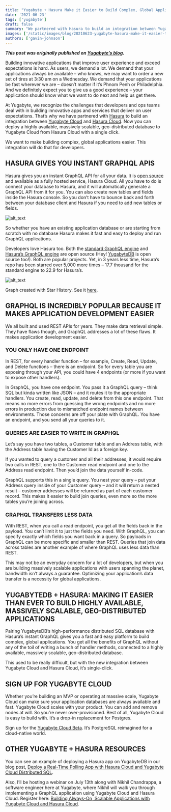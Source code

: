 ```yaml
---
title: "Yugabyte + Hasura Make it Easier to Build Complex, Global Applications"
date: '2021-06-23'
tags: ['yugabyte']
draft: false
summary: "We partnered with Hasura to build an integration between Yugabyte Cloud and Hasura Cloud and to make building complex, global applications easier."
images: ['/static/images/blog/20210623-yugabyte-hasura-make-it-easier-to-build-complex-global-applications/hero.jpg']
authors: ['gavin-johnson']
---
```


**_This post was originally published on [Yugabyte’s blog](https://blog.yugabyte.com/yugabyte-and-hasura-make-it-easier-to-build-complex-global-applications/)._**
<br />

Building innovative applications that improve user experience and exceed expectations is hard. As users, we demand a lot. We demand that your applications always be available – who knows, we may want to order a new set of tires at 3:30 am on a Wednesday. We demand that your applications be fast wherever we are – doesn’t matter if it’s Phnom Penh or Philadelphia. And we definitely expect you to give us a good experience – your application should know what we want to do next and help us get there.

At Yugabyte, we recognize the challenges that developers and ops teams deal with in building innovative apps and services that deliver on user expectations. That’s why we have partnered with [Hasura](https://hasura.io/) to build an integration between [Yugabyte Cloud](https://cloud.yugabyte.com/) and [Hasura Cloud](https://cloud.hasura.io/). Now you can deploy a highly available, massively scalable, geo-distributed database to Yugabyte Cloud from Hasura Cloud with a single click.

We want to make building complex, global applications easier. This integration will do that for developers.


## HASURA GIVES YOU INSTANT GRAPHQL APIS

Hasura gives you an instant GraphQL API for all your data. It is [open source](https://github.com/hasura) and available as a fully hosted service, Hasura Cloud. All you have to do is connect your database to Hasura, and it will automatically generate a GraphQL API from it for you. You can also create new tables and fields inside the Hasura console. So you don’t have to bounce back and forth between your database client and Hasura if you need to add new tables or fields.

![alt_text](/static/images/blog/20210623-yugabyte-hasura-make-it-easier-to-build-complex-global-applications/hasura-screenshot.png)

So whether you have an existing application database or are starting from scratch with no database Hasura makes it fast and easy to deploy and run GraphQL applications.

Developers love Hasura too. Both the [standard GraphQL engine](https://github.com/graphql/graphql-js) and [Hasura’s GraphQL engine](https://github.com/hasura/graphql-engine) are open source (Hey! [YugabyteDB](https://github.com/yugabyte/yugabyte-db) is open source too!). Both are popular projects. Yet, in 3 years less time, Hasura’s repo has been starred over 5,000 more times – 17.7 thousand for the standard engine to 22.9 for Hasura’s.

![alt_text](/static/images/blog/20210623-yugabyte-hasura-make-it-easier-to-build-complex-global-applications/graphql-hasura-star-history.png)

Graph created with Star History. See it [here](https://star-history.t9t.io/#graphql/graphql-js&hasura/graphql-engine).


## GRAPHQL IS INCREDIBLY POPULAR BECAUSE IT MAKES APPLICATION DEVELOPMENT EASIER

We all built and used REST APIs for years. They make data retrieval simple. They have flaws though, and GraphQL addresses a lot of these flaws. It makes application development easier.


### YOU ONLY HAVE ONE ENDPOINT

In REST, for every handler function – for example, Create, Read, Update, and Delete functions – there is an endpoint. So for every table you are exposing through your API, you could have 4 endpoints (or more if you want to expose other handlers).

In GraphQL, you have one endpoint. You pass it a GraphQL query – think SQL but kinda written like JSON – and it routes it to the appropriate handlers. You create, read, update, and delete from this one endpoint. That means no more errors from guessing the wrong endpoints and no more errors in production due to mismatched endpoint names between environments. Those concerns are off your plate with GraphQL. You have an endpoint, and you send all your queries to it.


### QUERIES ARE EASIER TO WRITE IN GRAPHQL

Let’s say you have two tables, a Customer table and an Address table, with the Address table having the Customer Id as a foreign key.

If you wanted to query a customer and all their addresses, it would require two calls in REST, one to the Customer read endpoint and one to the Address read endpoint. Then you’d join the data yourself in-code.

GraphQL supports this in a single query. You nest your query – put your Address query inside of your Customer query – and it will return a nested result – customer addresses will be returned as part of each customer record. This makes it easier to build join queries, even more so the more tables you’re joining across.


### GRAPHQL TRANSFERS LESS DATA

With REST, when you call a read endpoint, you get all the fields back in the payload. You can’t limit it to just the fields you need. With GraphQL, you can specify exactly which fields you want back in a query. So payloads in GraphQL can be more specific and smaller than REST. Queries that join data across tables are another example of where GraphQL uses less data than REST.

This may not be an everyday concern for a lot of developers, but when you are building massively scalable applications with users spanning the planet, bandwidth isn’t always a guarantee. Optimizing your application’s data transfer is a necessity for global applications.


## YUGABYTEDB + HASURA: MAKING IT EASIER THAN EVER TO BUILD HIGHLY AVAILABLE, MASSIVELY SCALABLE, GEO-DISTRIBUTED APPLICATIONS

Pairing YugabyteDB’s high-performance distributed SQL database with Hasura’s instant GraphQL gives you a fast and easy platform to build complex, global applications. You get all the benefits of GraphQL without any of the toil of writing a bunch of handler methods, connected to a highly available, massively scalable, geo-distributed database.

This used to be really difficult, but with the new integration between Yugabyte Cloud and Hasura Cloud, it’s single-click.


## SIGN UP FOR YUGABYTE CLOUD

Whether you’re building an MVP or operating at massive scale, Yugabyte Cloud can make sure your application databases are always available and fast. Yugabyte Cloud scales with your product. You can add and remove nodes at will. So you’re never over-provisioned. Best of all, Yugabyte Cloud is easy to build with. It’s a drop-in replacement for Postgres.

Sign up for the [Yugabyte Cloud Beta](https://cloud.yugabyte.com/register). It’s PostgreSQL reimagined for a cloud-native world.


## OTHER YUGABYTE + HASURA RESOURCES

You can see an example of deploying a Hasura app on YugabyteDB in our blog post, [Deploy a Real-Time Polling App with Hasura Cloud and Yugabyte Cloud Distributed SQL](https://blog.yugabyte.com/deploy-a-real-time-polling-app-with-hasura-cloud-and-yugabyte-cloud/).

Also, I’ll be hosting a webinar on July 13th along with Nikhil Chandrappa, a software engineer here at Yugabyte, where Nikhil will walk you through implementing a GraphQL application using Yugabyte Cloud and Hasura Cloud. Register here: [Building Always-On, Scalable Applications with Yugabyte Cloud and Hasura Cloud](https://yugabyte.zoom.us/webinar/register/WN_vbw5ozELRqmLCy1X5X7_LQ).